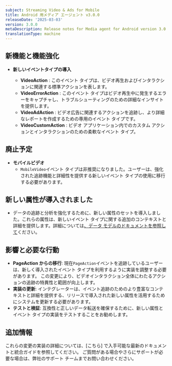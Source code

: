 ```yaml
---
subject: Streaming Video & Ads for Mobile
title: Android 用メディア エージェント v3.0.0
releaseDate: '2025-03-03'
version: 3.0.0
metaDescription: Release notes for Media agent for Android version 3.0.0
translationType: machine
---
```


## 新機能と機能強化

* **新しいイベントタイプの導入**

  * **VideoAction** : このイベント タイプは、ビデオ再生およびインタラクションに関連する標準アクションを表します。
  * **VideoErrorAction** : このイベント タイプはビデオ再生中に発生するエラーをキャプチャし、トラブルシューティングのための詳細なインサイトを提供します。
  * **VideoAdAction** : ビデオ広告に関連するアクションを追跡し、より詳細なレポートを作成するための専用のイベント タイプです。
  * **VideoCustomAction** : ビデオ アプリケーション内でのカスタム アクションとインタラクションのための柔軟なイベント タイプ。

## 廃止予定

* **モバイルビデオ**
  * `MobileVideo`イベント タイプは非推奨になりました。ユーザーは、強化された追跡機能と詳細性を提供する新しいイベント タイプの使用に移行する必要があります。

## 新しい属性が導入されました

* データの追跡と分析を強化するために、新しい属性のセットを導入しました。これらの属性は、新しいイベント タイプに関する追加のコンテキストと詳細を提供します。詳細については[、データ モデルのドキュメントを参照して](https://github.com/newrelic/video-agent-android/blob/v3.0.0/DATAMODEL.md)ください。

## 影響と必要な行動

* **PageAction からの移行**: 現在`PageAction`イベントを追跡しているユーザーは、新しく導入されたイベント タイプを利用するように実装を調整する必要があります。 この変更により、ビデオインタラクション全体にわたるアクションの追跡の特異性と範囲が向上します。
* **実装の更新**: インテグレーターは、イベント追跡のためのより豊富なコンテキストと詳細を提供する、リリースで導入された新しい属性を活用するためにシステムを更新する必要があります。
* **テストと検証**: 互換性と正しいデータ転送を確保するために、新しい属性とイベント タイプの実装をテストすることをお勧めします。

## 追加情報

これらの変更の実装の詳細については、\[こちら] で入手可能な最新のドキュメントと統合ガイドを参照してください。 ご質問がある場合やさらにサポートが必要な場合は、弊社のサポート チームまでお問い合わせください。
